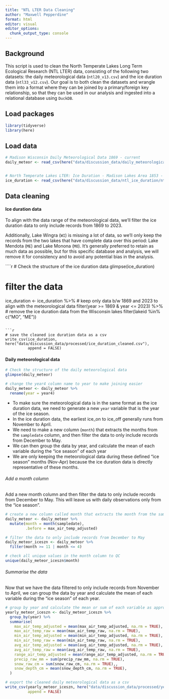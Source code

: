 ```yaml
---
title: "NTL LTER Data Cleaning"
author: "Maxwell Pepperdine"
format: html
editor: visual
editor_options: 
  chunk_output_type: console
---
```


## Background 

This script is used to clean the North Temperate Lakes Long Term Ecological Research (NTL LTER) data, consisting of the following two datasets: the daily meteorological data (`ntl20_v13.csv`) and the ice duration data (`ntl33_v12.csv`). Our goal is to both clean the datasets and wrangle them into a format where they can be joined by a primary/foreign key relationship, so that they can be used in our analysis and ingested into a relational database using `DuckDB`.

## Load packages

```r
library(tidyverse)
library(here)
```

## Load data

```r
# Madison Wisconsin Daily Meteorological Data 1869 - current
daily_meteor <- read_csv(here("data/discussion_data/daily_meteorological/ntl20_v13.csv"))


# North Temperate Lakes LTER: Ice Duration - Madison Lakes Area 1853 - current
ice_duration <- read_csv(here("data/discussion_data/ntl_ice_duration/ntl33_v12.csv"))
```

## Data cleaning

#### Ice duration data

To align with the data range of the meteorological data, we'll filter the ice duration data to only include records from 1869 to 2023.

Additionally, Lake Wingra (`WI`) is missing a lot of data, so we'll only keep the records from the two lakes that have complete data over this period: Lake Mendota (`ME`) and Lake Monona (`MO`). It's generally preferred to retain as much data as possible, but for this specific database and analysis, we will remove it for consistency and to avoid any potential bias in the analysis.

````r
# Check the structure of the ice duration data
glimpse(ice_duration)

# filter the data
ice_duration <- ice_duration %>%
  # keep only data b/w 1869 and 2023 to align with the meteorological data
  filter(year >= 1869 & year <= 2023) %>% 
  # remove the ice duration data from the Wisconsin lakes
  filter(lakeid %in% c("MO", "ME"))
```

```r
# save the cleaned ice duration data as a csv
write_csv(ice_duration, here("data/discussion_data/processed/ice_duration_cleaned.csv"), 
          append = FALSE)
```

#### Daily meteorological data

```r
# Check the structure of the daily meteorological data
glimpse(daily_meteor)

# change the year4 column name to year to make joining easier
daily_meteor <- daily_meteor %>%
  rename(year = year4)
```

- To make sure the meteorological data is in the same format as the ice duration data, we need to generate a new `year` variable that is the year of the ice season. 
- In the ice duration data, the earliest ice_on to ice_off generally runs from November to April. 
- We need to make a new column (`month`) that extracts the months from the `sampledate` column, and then filter the data to only include records from December to May.
- We can then group the data by year, and calculate the mean of each variable during the "ice season" of each year
- We are only keeping the meteorological data during these defined "ice season" months (Nov-Apr) because the ice duration data is directly representative of these months.

###### Add a month column

Add a new month column and then filter the data to only include records from December to May. This will leave us with daily observations only from the "ice season".

```r
# create a new column called month that extracts the month from the sampledate column
daily_meteor <- daily_meteor %>%
  mutate(month = month(sampledate), 
         .before = max_air_temp_adjusted)

# filter the data to only include records from December to May
daily_meteor_iceszn <- daily_meteor %>%
  filter(month >= 11 | month <= 4)

# check all unique values in the month column to QC
unique(daily_meteor_iceszn$month)
```

###### Summarise the data

Now that we have the data filtered to only include records from November to April, we can group the data by year and calculate the mean of each variable during the "ice season" of each year.

```r
# group by year and calculate the mean or sum of each variable as appropriate
yearly_meteor_iceszn <- daily_meteor_iceszn %>%
  group_by(year) %>% 
  summarise(
    max_air_temp_adjusted = mean(max_air_temp_adjusted, na.rm = TRUE),
    max_air_temp_raw = mean(max_air_temp_raw, na.rm = TRUE),
    min_air_temp_adjusted = mean(min_air_temp_adjusted, na.rm = TRUE),
    min_air_temp_raw = mean(min_air_temp_raw, na.rm = TRUE),
    avg_air_temp_adjusted = mean(avg_air_temp_adjusted, na.rm = TRUE),
    avg_air_temp_raw = mean(avg_air_temp_raw, na.rm = TRUE),
    range_air_temp_adjusted = mean(range_air_temp_adjusted, na.rm = TRUE),
    precip_raw_mm = sum(precip_raw_mm, na.rm = TRUE),
    snow_raw_cm = sum(snow_raw_cm, na.rm = TRUE),,
    snow_depth_cm = mean(snow_depth_cm, na.rm = TRUE),
  )
```

```r
# export the cleaned daily meteorological data as a csv
write_csv(yearly_meteor_iceszn, here("data/discussion_data/processed/yearly_meteor_iceszn.csv"), 
          append = FALSE)
```













